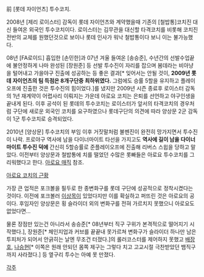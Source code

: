 前 [롯데 자이언츠] 투수코치.

2008년 [제리 로이스터] 감독이 롯데 자이언츠와 계약했을때 기존의 [철밥통]코치진 대신 들여온 외국인 투수코치이다. 로이스터는 김무관을 대신할 타격코치를 비롯해 코치진 전반의 교체를 원했던것으로 보이나 롯데 인사가 워낙 철밥통이다 보니 이는 불가능했다.  

08년 [FA로이드] 흡입한 [손민한]과 07년 겨울 들여온 [송승준], 수년간의 선발수업끝에 불안정하게 나마 완성된 [장원준] 등 선발 투수진이 자리를 잡으며 봄데라는 비아냥을 털어내고 가을야구 진출에 성공하는 등 좋은 결과[* 잊어서는 안될 것이, '''2009년 롯데 자이언츠의 팀 득점은 8개구단중 최하위였다.''' 그럼에도 승률 5할을 유지하고 플레이오프에 진출한 것은 투수진의 힘이었다.]를 냈지만 2009년 시즌 종료후 로이스터 감독의 1년 재계약이 어렵사리 이뤄지는 가운데 아로요 코치는 은퇴를 선언하고 야구인생을 끝내게 된다. 이후 공석이 된 롯데의 투수코치는 로이스터가 앞서의 타격코치의 경우처럼 구단에 새로운 외국인 코치를 요구하였으나 롯데구단의 의견에 따라 양상문 2군 감독이 1군 투수코치로 승격되었다.

2010년 [양상문] 투수코치의 부임 이후 거짓말처럼 불펜진이 완전히 망가지면서 투수진이 나락. 프로야구 역사에 남을 다이너마이트 타선을 가지고도 '''역사에 길이 남을 다이너마이트 투수진 덕에''' 간신히 5할승률로 준플레이오프에 진출해 리버스 스윕을 당하고 말았다. 이전부터 양상문과 철밥통에 치를 떨었던 수많은 롯빠들은 아로요 투수코치를 그리워했다고 한다. [[아로요 매직]] 참조.

[http://www.mlbpark.com/bbs/view.php?bbs=mpark_bbs_kbo&idx=582413&cpage=1 아로요 코치의 근황]

가장 큰 업적은 포크볼을 필두로 한 종변화구를 롯데 구단에 성공적으로 정착시켰다는 것이다. 이전에 포크볼러 [[이상목]]이 있었다지만 이를 확실하고 퍼뜨린 것은 아로요의 공이다. 후임자인 양상문은 횡 슬라이더 외의 변화구를 전혀 가르치지 못했으니 아로요도 없었다면...

물론 장점만 있는건 아니라서 송승준[* 08년부터 직구 구위가 본격적으로 떨어지기 시작했다.], 장원준[* 체인지업과 커브를 끝끝내 못가르쳐 변화구가 슬라이더 하나만 남은 투피처가 되어서 안긁히는 날엔 무조건 터졌다.]의 롤러코스터를 제어하지 못했고 [[배장호]], [[나승현]][* 이쪽은 원래 안되던 몸쪽 제구는 그렇다 치고 고교시절 극찬받았던 뱀직구까지 사라졌다.] 등 옆구리 투수는 아예 못 만졌다.

[[각주]]
